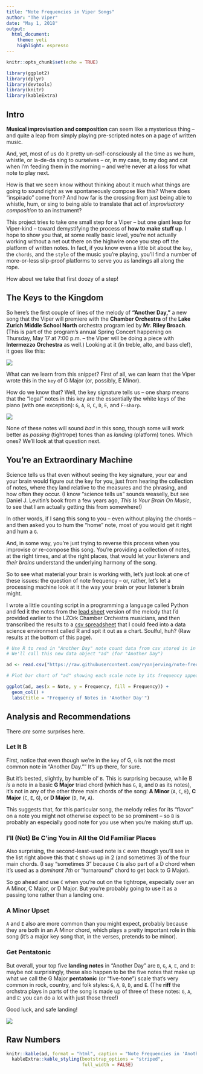 ```yaml
---
title: "Note Frequencies in Viper Songs"
author: "The Viper"
date: "May 1, 2018"
output: 
  html_document:
    theme: yeti
    highlight: espresso
---
```


```r
knitr::opts_chunk$set(echo = TRUE)

library(ggplot2)
library(dplyr)
library(devtools)
library(knitr)
library(kableExtra)


```

## Intro

**Musical improvisation and composition** can seem like a mysterious thing -- and quite a leap from simply playing pre-scripted notes on a page of written music.

And, yet, most of us do it pretty un-self-consciously all the time as we hum, whistle, or la-de-da sing to ourselves -- or, in my case, to my dog and cat when I'm feeding them in the morning -- and we're never at a loss for what note to play next. 

How is that we seem know without thinking about it much what things are going to sound right as we spontaneously compose like this? Where does "inspirado" come from? And how far is the crossing from just being able to whistle, hum, or sing to being able to translate that act of *improvisatory composition* to an instrument?

This project tries to take one small step for a Viper -- but one giant leap for Viper-kind -- toward demystifying the process of **how to make stuff up**. I hope to show you that, at some really basic level, you're not actually working without a net out there on the highwire once you step off the platform of written notes. In fact, if you know even a little bit about the `key`, the `chords`, and the `style` of the music you're playing, you'll find a number of more-or-less slip-proof platforms to serve you as landings all along the rope.

How about we take that first doozy of a step!

## The Keys to the Kingdom

So here's the first couple of lines of the melody of **"Another Day,"** a new song that the Viper will premiere with the **Chamber Orchestra** of the **Lake Zurich Middle School North** orchestra program led by **Mr. Riley Broach**. (This is part of the program's annual Spring Concert happening on Thursday, May 17 at 7:00 p.m. -- the Viper will be doing a piece with **Intermezzo Orchestra** as well.) Looking at it (in treble, alto, and bass clef), it goes like this:

![](images/AnotherDayFirstLine.png)


What can we learn from this snippet? First of all, we can learn that the Viper wrote this in the `key` of G Major (or, possibly, E Minor). 

How do we know that? Well, the key signature tells us -- one sharp means that the "legal" notes in this key are the essentially the white keys of the piano (with one exception): `G`, `A`, `B`, `C`, `D`, `E`, and `F-sharp`.

![](images/KeyOfG.png)

None of these notes will sound *bad* in this song, though some will work better as *passing* (tightrope) tones than as *landing* (platform) tones. Which ones? We'll look at that question next.

## You're an Extraordinary Machine

Science tells us that even without seeing the key signature, your ear and your brain would figure out the key for you, just from hearing the collection of notes, where they land relative to the measures and the phrasing, and how often they occur. (I know "science tells us" sounds weaselly, but see Daniel J. Levitin's book from a few years ago, *This Is Your Brain On Music*, to see that I am actually getting this from somewhere!)

In other words, if I sang this song to you -- even without playing the chords -- and then asked you to hum the "home" note, most of you would get it right and hum a `G`.

And, in some way, you're just trying to reverse this process when you improvise or re-compose this song. You're providing a collection of notes, at the right times, and at the right places, that would let your listeners and *their brains* understand the underlying harmony of the song.

So to see what material your brain is working with, let's just look at one of these issues: the question of note frequency -- or, rather, let's let a processing machine look at it the way your brain or your listener's brain might. 

I wrote a little counting script in a programming a language called Python and fed it the notes from the [lead sheet](https://github.com/ryanjerving/note-frequencies/blob/master/docs/Another_Day_Violin.pdf) version of the melody that I'd provided earlier to the LZOrk Chamber Orchestra musicians, and then transcribed the results to a [csv spreadsheet](https://github.com/ryanjerving/note-frequencies/blob/master/datasets/another-day-frequency.csv) that I could feed into a data science environment called R and spit it out as a chart. Soulful, huh? (Raw results at the bottom of this page).

```r

# Use R to read in "Another Day" note count data from csv stored in in GitHub documents for project.
# We'll call this new data object "ad" (for "Another Day")

ad <- read.csv("https://raw.githubusercontent.com/ryanjerving/note-frequencies/master/datasets/another-day-frequency.csv")

# Plot bar chart of "ad" showing each scale note by its frequency appearing, with fill color reflecting this as well.

ggplot(ad, aes(x = Note, y = Frequency, fill = Frequency)) + 
  geom_col() + 
  labs(title = "Frequency of Notes in 'Another Day'")


```

## Analysis and Recommendations

There *are* some surprises here. 

### Let It B

First, notice that even though we're in the `key` of G, `G` is not the most common note in "Another Day."" It's up there, for sure. 

But it's bested, slightly, by humble ol' `B`. This is surprising because, while B *is* a note in a basic **G Major** triad chord (which has `G`, `B`, and `D` as its notes), it's not in any of the other three main chords of the song: **A Minor** (`A`, `C`, `E`), **C Major** (`C`, `E`, `G`), or **D Major** (`D`, `F#`, `A`). 

This suggests that, for this particular song, the melody relies for its "flavor" on a note you might not otherwise expect to be so prominent -- so `B` is probably an especially good note for you use when you're making stuff up.

### I'll (Not) Be C'ing You in All the Old Familiar Places

Also surprising, the second-least-used note is `C` even though you'll see in the list right above this that `C` shows up in 2 (and sometimes 3) of the four main chords. (I say "sometimes 3" because `C` is also part of a D chord when it's used as a *dominant 7th* or "turnaround" chord to get back to G Major). 

So go ahead and use `C` when you're out on the tightrope, especially over an A Minor, C Major, or D Major. But you're probably going to use it as a passing tone rather than a landing one.

### A Minor Upset

`A` and `E` also are more common than you might expect, probably because they are both in an A Minor chord, which plays a pretty important role in this song (it's a major key song that, in the verses, pretends to be minor).

### Get Pentatonic

But overall, your top five **landing notes** in "Another Day" are `B`, `G`, `A`, `E`, and `D`: maybe not surprisingly, these also happen to be the five notes that make up what we call the G Major **pentatonic** (or "five-tone") scale that's very common in rock, country, and folk styles: `G`, `A`, `B`, `D`, and `E`. (The **riff** the orchstra plays in parts of the song is made up of three of these notes: `G`, `A`, and `E`: you can do a lot with just those three!)

Good luck, and safe landing!

![](images/SafeLandingInG.png)

## Raw Numbers

```r

knitr::kable(ad, format = "html", caption = "Note Frequencies in 'Another Day'") %>%
  kableExtra::kable_styling(bootstrap_options = "striped",
                            full_width = FALSE)

```




